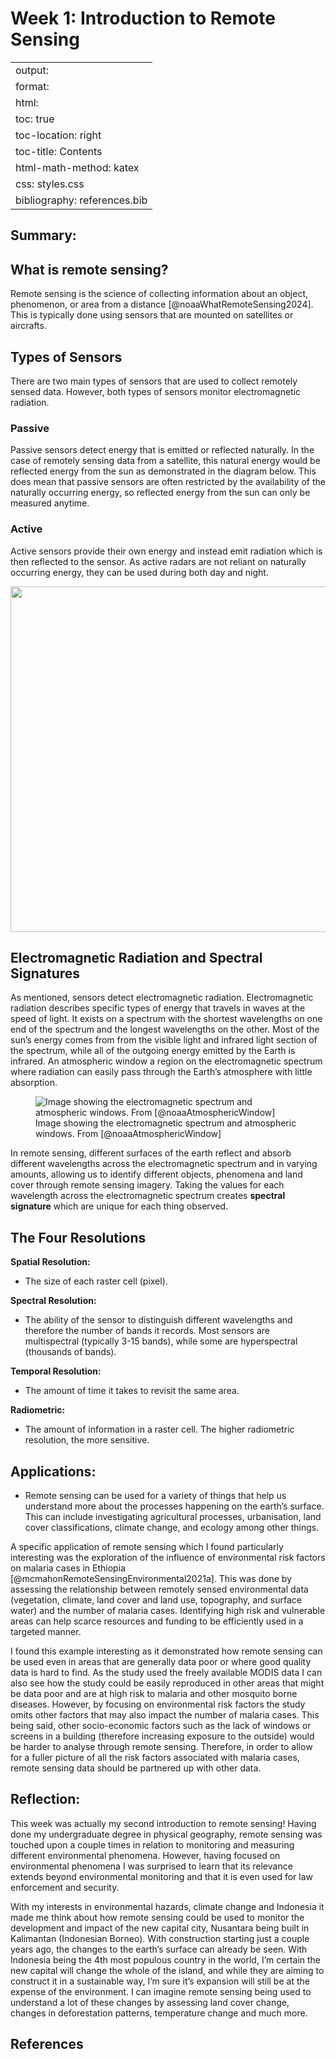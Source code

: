# Week 1: Introduction to Remote Sensing

---
output:
  format:
  html:
toc: true
toc-location: right
toc-title: Contents
html-math-method: katex
css: styles.css
bibliography: references.bib
---

## **Summary:**

## **What is remote sensing?**

Remote sensing is the science of collecting information about an object, phenomenon, or area from a distance [@noaaWhatRemoteSensing2024]. This is typically done using sensors that are mounted on satellites or aircrafts.

## **Types of Sensors**

There are two main types of sensors that are used to collect remotely sensed data. However, both types of sensors monitor electromagnetic radiation.

### **Passive**

Passive sensors detect energy that is emitted or reflected naturally. In the case of remotely sensing data from a satellite, this natural energy would be reflected energy from the sun as demonstrated in the diagram below. This does mean that passive sensors are often restricted by the availability of the naturally occurring energy, so reflected energy from the sun can only be measured anytime.

### **Active**

Active sensors provide their own energy and instead emit radiation which is then reflected to the sensor. As active radars are not reliant on naturally occurring energy, they can be used during both day and night.

![](images/Screenshot%202024-01-22%20130949.png){fig-align="center" width="553"}

## **Electromagnetic Radiation and Spectral Signatures**

As mentioned, sensors detect electromagnetic radiation. Electromagnetic radiation describes specific types of energy that travels in waves at the speed of light. It exists on a spectrum with the shortest wavelengths on one end of the spectrum and the longest wavelengths on the other. Most of the sun's energy comes from from the visible light and infrared light section of the spectrum, while all of the outgoing energy emitted by the Earth is infrared. An atmospheric window a region on the electromagnetic spectrum where radiation can easily pass through the Earth's atmosphere with little absorption.

![Image showing the electromagnetic spectrum and atmospheric windows. From [@noaaAtmosphericWindow]](atmospheric_window_EM_spectrum.png){#fig-ems}

In remote sensing, different surfaces of the earth reflect and absorb different wavelengths across the electromagnetic spectrum and in varying amounts, allowing us to identify different objects, phenomena and land cover through remote sensing imagery. Taking the values for each wavelength across the electromagnetic spectrum creates **spectral signature** which are unique for each thing observed.

## **The Four Resolutions**

**Spatial Resolution:**

-   The size of each raster cell (pixel). 

**Spectral Resolution:**

-   The ability of the sensor to distinguish different wavelengths and therefore the number of bands it records. Most sensors are multispectral (typically 3-15 bands), while some are hyperspectral (thousands of bands).

**Temporal Resolution:**

-   The amount of time it takes to revisit the same area.

**Radiometric:**

-   The amount of information in a raster cell. The higher radiometric resolution, the more sensitive.

## **Applications:**

-   Remote sensing can be used for a variety of things that help us understand more about the processes happening on the earth's surface. This can include investigating agricultural processes, urbanisation, land cover classifications, climate change, and ecology among other things.

A specific application of remote sensing which I found particularly interesting was the exploration of the influence of environmental risk factors on malaria cases in Ethiopia [@mcmahonRemoteSensingEnvironmental2021a]. This was done by assessing the relationship between remotely sensed environmental data (vegetation, climate, land cover and land use, topography, and surface water) and the number of malaria cases. Identifying high risk and vulnerable areas can help scarce resources and funding to be efficiently used in a targeted manner.

I found this example interesting as it demonstrated how remote sensing can be used even in areas that are generally data poor or where good quality data is hard to find. As the study used the freely available MODIS data I can also see how the study could be easily reproduced in other areas that might be data poor and are at high risk to malaria and other mosquito borne diseases. However, by focusing on environmental risk factors the study omits other factors that may also impact the number of malaria cases. This being said, other socio-economic factors such as the lack of windows or screens in a building (therefore increasing exposure to the outside) would be harder to analyse through remote sensing. Therefore, in order to allow for a fuller picture of all the risk factors associated with malaria cases, remote sensing data should be partnered up with other data.

## **Reflection:**

This week was actually my second introduction to remote sensing! Having done my undergraduate degree in physical geography, remote sensing was touched upon a couple times in relation to monitoring and measuring different environmental phenomena. However, having focused on environmental phenomena I was surprised to learn that its relevance extends beyond environmental monitoring and that it is even used for law enforcement and security.

With my interests in environmental hazards, climate change and Indonesia it made me think about how remote sensing could be used to monitor the development and impact of the new capital city, Nusantara being built in Kalimantan (Indonesian Borneo). With construction starting just a couple years ago, the changes to the earth's surface can already be seen. With Indonesia being the 4th most populous country in the world, I'm certain the new capital will change the whole of the island, and while they are aiming to construct it in a sustainable way, I'm sure it's expansion will still be at the expense of the environment. I can imagine remote sensing being used to understand a lot of these changes by assessing land cover change, changes in deforestation patterns, temperature change and much more.

## References
